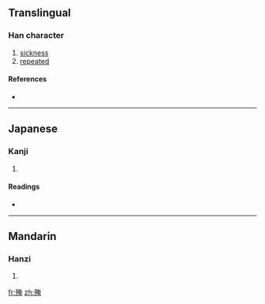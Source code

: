 ==Translingual==

===Han character===
{{Han char|rn=78|rad=歹|as=08|sn=12|four=1421<sub>6</sub>|canj=一弓大中山 (MNKLU)}}

# [[sickness]]
# [[repeated]]

====References====
* {{Han ref|kx=0581.360|dkj=16505|dj=0974.050|hdz=21389.030|uh=6B97|ud=27543|bh=D9DF|bd=55775}}

----

==Japanese==

===Kanji===
{{ja-kanji|grade=|rs=歹08}}

# {{defn|Japanese}}

====Readings====
* {{ja-readings|on=[[よう]] (yō), [[おう]] (ō), [[えん]] (en)|kun=[[やむ]] (yamu)}}

----

==Mandarin==

===Hanzi===
{{cmn-hanzi|pin=[[dié]] ([[die2]]), [[yè]] ([[ye4]])|wg=tieh<sup>2</sup>, yeh<sup>4</sup>}}

# {{defn|Mandarin}}

[[fr:殗]]
[[zh:殗]]